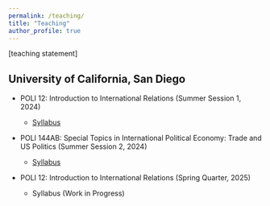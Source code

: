 ```yaml
---
permalink: /teaching/
title: "Teaching"
author_profile: true
---
```


[teaching statement]

## University of California, San Diego

-   POLI 12: Introduction to International Relations (Summer Session 1, 2024)

    -   [Syllabus](/files/pdf/teaching/poli12_syllabus_ss1_2024.pdf)

-   POLI 144AB: Special Topics in International Political Economy: Trade and US Politics (Summer Session 2, 2024)

    -   [Syllabus](/files/pdf/teaching/poli144AB_syllabus_ss2_2024.pdf)

-   POLI 12: Introduction to International Relations (Spring Quarter, 2025)

    -   Syllabus (Work in Progress)
